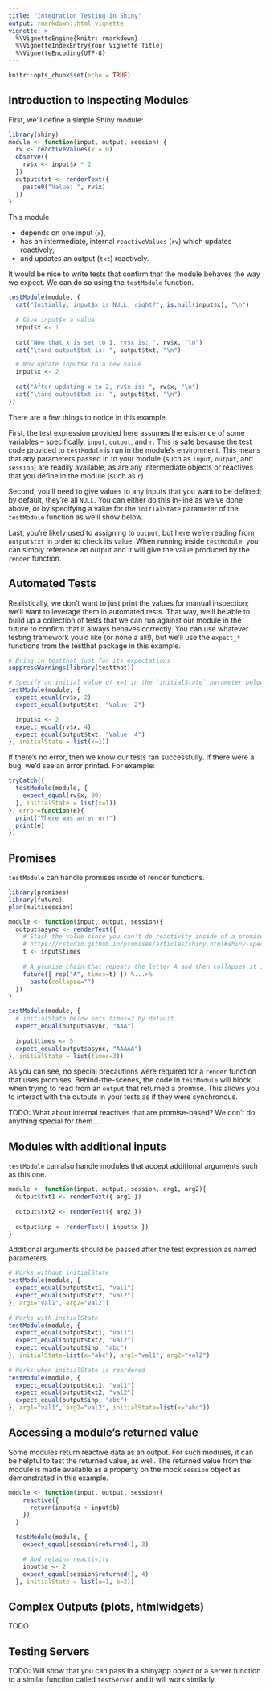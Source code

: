 ```yaml
---
title: "Integration Testing in Shiny"
output: rmarkdown::html_vignette
vignette: >
  %\VignetteEngine{knitr::rmarkdown}
  %\VignetteIndexEntry{Your Vignette Title}
  %\VignetteEncoding{UTF-8}
---
```


```r
knitr::opts_chunk$set(echo = TRUE)
```

## Introduction to Inspecting Modules

First, we'll define a simple Shiny module:

```r
library(shiny)
module <- function(input, output, session) {
  rv <- reactiveValues(x = 0)
  observe({
    rv$x <- input$x * 2
  })
  output$txt <- renderText({
    paste0("Value: ", rv$x)
  })
}
```

This module

  - depends on one input (`x`),
  - has an intermediate, internal `reactiveValues` (`rv`) which updates reactively,
  - and updates an output (`txt`) reactively. 
  
It would be nice to write tests that confirm that the module behaves the way we expect. We can do so using the `testModule` function.

```r
testModule(module, {
  cat("Initially, input$x is NULL, right?", is.null(input$x), "\n")
  
  # Give input$x a value.
  input$x <- 1
  
  cat("Now that x is set to 1, rv$x is: ", rv$x, "\n")
  cat("\tand output$txt is: ", output$txt, "\n")

  # Now update input$x to a new value
  input$x <- 2
  
  cat("After updating x to 2, rv$x is: ", rv$x, "\n")
  cat("\tand output$txt is: ", output$txt, "\n")
})
```

There are a few things to notice in this example. 

First, the test expression provided here assumes the existence of some variables -- specifically, `input`, `output`, and `r`. This is safe because the test code provided to `testModule` is run in the module's environment. This means that any parameters passed in to your module (such as `input`, `output`, and `session`) are readily available, as are any intermediate objects or reactives that you define in the module (such as `r`).

Second, you'll need to give values to any inputs that you want to be defined; by default, they're all `NULL`. You can either do this in-line as we've done above, or by specifying a value for the `initialState` parameter of the `testModule` function as we'll show below.

Last, you're likely used to assigning to `output`, but here we're reading from `output$txt` in order to check its value. When running inside `testModule`, you can simply reference an output and it will give the value produced by the `render` function.

## Automated Tests

Realistically, we don't want to just print the values for manual inspection; we'll want to leverage them in automated tests. That way, we'll be able to build up a collection of tests that we can run against our module in the future to confirm that it always behaves correctly. You can use whatever testing framework you'd like (or none a all!), but we'll use the `expect_*` functions from the testthat package in this example.

```r
# Bring in testthat just for its expectations
suppressWarnings(library(testthat))

# Specify an initial value of x=1 in the `initialState` parameter below
testModule(module, {
  expect_equal(rv$x, 2)
  expect_equal(output$txt, "Value: 2")

  input$x <- 2
  expect_equal(rv$x, 4)
  expect_equal(output$txt, "Value: 4")
}, initialState = list(x=1))
```

If there's no error, then we know our tests ran successfully. If there were a bug, we'd see an error printed. For example:

```r
tryCatch({
  testModule(module, {
    expect_equal(rv$x, 99)
  }, initialState = list(x=1))
}, error=function(e){
  print("There was an error!")
  print(e)
})
```

## Promises

`testModule` can handle promises inside of render functions.

```r
library(promises)
library(future)
plan(multisession)

module <- function(input, output, session){
  output$async <- renderText({
    # Stash the value since you can't do reactivity inside of a promise. See 
    # https://rstudio.github.io/promises/articles/shiny.html#shiny-specific-caveats-and-limitations
    t <- input$times
    
    # A promise chain that repeats the letter A and then collapses it into a string.
    future({ rep("A", times=t) }) %...>%
      paste(collapse="")
  })
}

testModule(module, {
  # initialState below sets times=3 by default.
  expect_equal(output$async, "AAA")
  
  input$times <- 5
  expect_equal(output$async, "AAAAA")
}, initialState = list(times=3))
```

As you can see, no special precautions were required for a `render` function that uses promises. Behind-the-scenes, the code in `testModule` will block when trying to read from an `output` that returned a promise. This allows you to interact with the outputs in your tests as if they were synchronous.

TODO: What about internal reactives that are promise-based? We don't do anything special for them...

## Modules with additional inputs

`testModule` can also handle modules that accept additional arguments such as this one.

```r
module <- function(input, output, session, arg1, arg2){
  output$txt1 <- renderText({ arg1 })
  
  output$txt2 <- renderText({ arg2 })
  
  output$inp <- renderText({ input$x })
}
```

Additional arguments should be passed after the test expression as named parameters.

```r
# Works without initialState
testModule(module, {
  expect_equal(output$txt1, "val1")
  expect_equal(output$txt2, "val2")
}, arg1="val1", arg2="val2")
  
# Works with initialState
testModule(module, {
  expect_equal(output$txt1, "val1")
  expect_equal(output$txt2, "val2")
  expect_equal(output$inp, "abc")
}, initialState=list(x="abc"), arg1="val1", arg2="val2")
  
# Works when initialState is reordered
testModule(module, {
  expect_equal(output$txt1, "val1")
  expect_equal(output$txt2, "val2")
  expect_equal(output$inp, "abc")
}, arg1="val1", arg2="val2", initialState=list(x="abc"))
```

## Accessing a module's returned value

Some modules return reactive data as an output. For such modules, it can be helpful to test the returned value, as well. The returned value from the module is made available as a property on the mock `session` object as demonstrated in this example.

```r
module <- function(input, output, session){
    reactive({
      return(input$a + input$b)
    })
  }

  testModule(module, {
    expect_equal(session$returned(), 3)

    # And retains reactivity
    input$a <- 2
    expect_equal(session$returned(), 4)
  }, initialState = list(a=1, b=2))
```

## Complex Outputs (plots, htmlwidgets)

TODO

## Testing Servers

TODO: Will show that you can pass in a shinyapp object or a server function to a similar function called `testServer` and it will work similarly.
